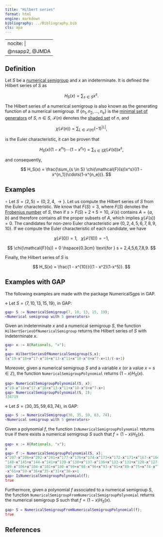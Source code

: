```yaml
---
title: "Hilbert series"
format: html
engine: markdown
bibliography: ../Bibliography.bib
cls: apa
---
```


---
nocite: |
  @nsapp2, @JMDA
---

## Definition

Let $S$ be a [numerical semigroup](../Basic-concepts/Numerical-semigroup.qmd) and $x$ an indeterminate. It is defined the Hilbert series of $S$ as

$$
H_S(x) = \sum_{s \in S} x^s.
$$

The Hilbert series of a numerical semigroup is also known as the generating function of a numerical semigroup. If $\{n_1, n_2, \ldots, n_e\}$ is the [minimal set of generators](../Basic-concepts/Minimal-set-of-generators.qmd) of $S$, $n \in S$, $\mathcal{F}(n)$ denotes the [shaded set](Shaded-set.qmd) of $n$, and

$$
\chi(\mathcal{F}(n)) = \sum_{L \in \mathcal{F}(n)} (-1)^{|L|},
$$

is the Euler characteristic, it can be proven that

$$
H_S(x)(1 - x^{n_1})\cdots(1-x^{n_e}) = \sum_{s \in S} \chi(\mathcal{F}(s))x^s,
$$

and consequently,

$$
H_S(x) = \frac{\sum_{s \in S} \chi(\mathcal{F}(s))x^s}{(1 - x^{n_1})\cdots(1-x^{n_e})}.
$$

## Examples

$\circ$ Let $S = \langle 2, 5 \rangle = \{0, 2, 4, \rightarrow\}$. Let us compute the Hilbert series of $S$ from the Euler characteristic. We know that $F(S) = 3$, where $F(S)$ denotes the [Frobenius number](../Basic-concepts/Frobenius-number.qmd) of $S$, then if $s > F(S) + 2 + 5 = 10$, $\mathcal{F}(s)$ contains $A = \{a,b\}$ and therefore contains all the proper subsets of $A$, which implies $\chi(\mathcal{F}(s)) = 0$. The candidates for non-zero Euler characteristic are $\{0, 2, 4, 5,6,7,8,9,10\}$. If we compute the Euler characteristic of each candidate, we have

$$
\chi(\mathcal{F}(0)) = 1, \ \ \ \chi(\mathcal{F}(10)) = -1,
$$

$$
\chi(\mathcal{F}(s)) = 0 \hspace{0.3cm} \text{for } s = 2,4,5,6,7,8,9.
$$

Finally, the Hilbert series of $S$ is

$$
H_S(x) = \frac{1 - x^{10}}{(1 - x^2)(1-x^5)}.
$$

## Examples with GAP

The following examples are made with the package NumericalSgps in GAP.

$\diamond$ Let $S = \langle 7, 10, 13, 15, 19 \rangle$, in GAP:

``` gap
gap> S := NumericalSemigroup(7, 10, 13, 15, 19);
<Numerical semigroup with 5 generators>
```

Given an indeterminate $x$ and a numerical semigroup $S$, the function `HilbertSeriesOfNumericalSemigroup` returns the Hilbert series of $S$ with indeterminate $x$.

``` gap
gap> x := X(Rationals, "x");
x
gap> HilbertSeriesOfNumericalSemigroup(S,x);
(x^19-x^18+x^17-x^16+x^13-x^11+x^10-x^8+x^7-x+1)/(-x+1)
```

Moreover, given a numerical semigroup $S$ and a variable $x$ (or a value $x = s \in \mathbb{Z}$), the function `NumericalSemigroupPolynomial` returns $(1-x)H_S(x)$.

``` gap
gap> NumericalSemigroupPolynomial(S, x);
x^19-x^18+x^17-x^16+x^13-x^11+x^10-x^8+x^7-x+1
gap> NumericalSemigroupPolynomial(S, 2);
334719
```

$\diamond$ Let $S = \langle 30, 35, 59, 63, 74 \rangle$, in GAP:

``` gap
gap> S := NumericalSemigroup(30, 35, 59, 63, 74);
<Numerical semigroup with 5 generators>
```

Given a polynomial $f$, the function `IsNumericalSemigroupPolynomial` returns true if there exists a numerical semigroup $S$ such that $f = (1-x)H_S(x)$.

``` gap
gap> x := X(Rationals, "x");
x
gap> f := NumericalSemigroupPolynomial(S, x);
x^207-x^206+x^202-x^201+x^177-x^176+x^174-x^173+x^172-x^171+x^167-x^166+x^163-x^162+x^152-x^151+x\
^148-x^145+x^144-x^141+x^139-x^138+x^137-x^136+x^133-x^131+x^128-x^127+x^122-x^121+x^118-x^110+x^\
109-x^106+x^104-x^101+x^100-x^99+x^98-x^96+x^93-x^91+x^89-x^75+x^74-x^71+x^70-x^66+x^65-x^64+x^63\
-x^61+x^59-x^36+x^35-x^31+x^30-x+1
gap> IsNumericalSemigroupPolynomial(f);
true
```

Furthermore, given a polynomial $f$ associated to a numerical semigroup $S$, the function `NumericalSemigroupFromNumericalSemigroupPolynomial` returns the numerical semigroup $S$ such that $f = (1-x)H_S(x)$.

``` gap
gap> S = NumericalSemigroupFromNumericalSemigroupPolynomial(f);
true
```

## References

::: {#refs}

:::

